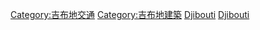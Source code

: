 {{Commonscat|Airports in Djibouti}}

[[Category:吉布地交通|Category:吉布地交通]]
[[Category:吉布地建築|Category:吉布地建築]]
[[Category:非洲各國機場|Djibouti]]
[[Category:各國機場|Djibouti]]